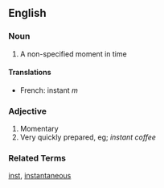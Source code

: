 ==English==
===Noun===
# A non-specified moment in time
====Translations====
*French: instant ''m''
===Adjective===
# Momentary
# Very quickly prepared, eg; ''instant coffee''

===Related Terms===
[[inst]], [[instantaneous]]